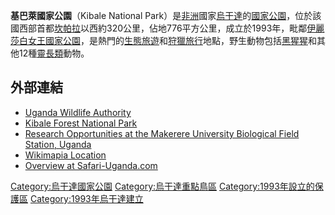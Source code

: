 {{Infobox Protected area 
| name = 基巴萊國家公園
| iucn_category = II
| photo = Red colobus kibale.JPG
| photo_caption = 
| location = {{flag|Uganda}}
| nearest_city = 
| coords = {{coord|00|30|N|30|24|E|region:UG_type:landmark_source:dewiki|display=inline,title}}
| map=Uganda
| map_caption = 
| lat_d =0
| lat_m = 30
| lat_s = 
| lat_NS = N
| long_d = 30
| long_m = 24
| long_s = 
| long_EW = E
| area = 776平方公里
| established = 1993年
| visitation_num = 
| visitation_year = 
| governing_body = 
}}

'''基巴萊國家公園'''（Kibale National Park）是[[非洲|非洲]]國家[[烏干達|烏干達]]的[[國家公園|國家公園]]，位於該國西部首都[[坎帕拉|坎帕拉]]以西約320公里，佔地776平方公里，成立於1993年，毗鄰[[伊麗莎白女王國家公園|伊麗莎白女王國家公園]]，是熱門的[[生態旅遊|生態旅遊]]和[[狩獵旅行|狩獵旅行]]地點，野生動物包括[[黑猩猩|黑猩猩]]和其他12種[[靈長類|靈長類]]動物。

==外部連結==
*[https://web.archive.org/web/20090803224444/http://www.uwa.or.ug/kibale.html Uganda Wildlife Authority]
*[http://www.kibaleforestnationalpark.com Kibale Forest National Park]{{Wayback|url=http://www.kibaleforestnationalpark.com/ |date=20190806062957 }}
*[http://www.jstor.org/pss/20168117 Research Opportunities at the Makerere University Biological Field Station, Uganda]
*[http://wikimapia.org/#lat=0.5580623&lon=30.352993&z=14&l=0&m=s&v=9 Wikimapia Location]{{WebCite|url=https://www.webcitation.org/61CZ2O6Sc?url=http://wikimapia.org/#lat=0.5580623&lon=30.352993&z=14&l=0&m=s&v=9 |date=20110825123910 |dateformat=iso }}
*[http://www.safari-uganda.com/uganda/kibale.php Overview at Safari-Uganda.com]{{Wayback|url=http://www.safari-uganda.com/uganda/kibale.php |date=20111005230149 }}

{{DEFAULTSORT:Kibale}}
[[Category:烏干達國家公園|Category:烏干達國家公園]]
[[Category:烏干達重點鳥區|Category:烏干達重點鳥區]]
[[Category:1993年設立的保護區|Category:1993年設立的保護區]]
[[Category:1993年烏干達建立|Category:1993年烏干達建立]]

{{Uganda-stub}}